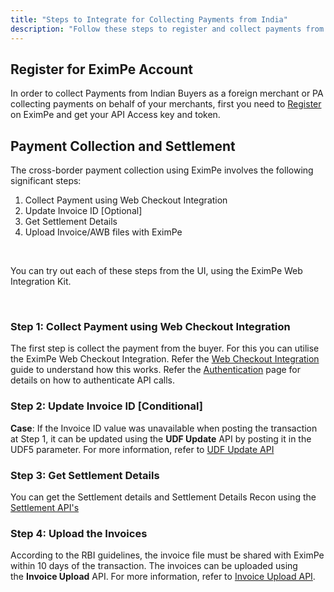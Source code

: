 ```yaml
---
title: "Steps to Integrate for Collecting Payments from India"
description: "Follow these steps to register and collect payments from customer in India"
---
```


## Register for EximPe Account

In order to collect Payments from Indian Buyers as a foreign merchant or PA collecting payments on behalf of your merchants, first you need to [Register](https://docs.eximpe.com/integration-guide/getting-started/register-merchant) on EximPe and get your API Access key and token.

## Payment Collection and Settlement

The cross-border payment collection using EximPe involves the following significant steps:

1. Collect Payment using Web Checkout Integration
2. Update Invoice ID [Optional]
3. Get Settlement Details
4. Upload Invoice/AWB files with EximPe

 

You can try out each of these steps from the UI, using the EximPe Web Integration Kit.

 

### Step 1: Collect Payment using Web Checkout Integration

The first step is collect the payment from the buyer. For this you can utilise the EximPe Web Checkout Integration. Refer the [Web Checkout Integration](https://app.clickup.com/3462325/docs/39n5n-8216/39n5n-8196) guide to understand how this works. Refer the [Authentication](https://app.clickup.com/3462325/docs/39n5n-8216/39n5n-7996) page for details on how to authenticate API calls.

### Step 2: Update Invoice ID [Conditional]

**Case**: If the Invoice ID value was unavailable when posting the transaction at Step 1, it can be updated using the **UDF Update** API by posting it in the UDF5 parameter. For more information, refer to [UDF Update API](https://app.clickup.com/3462325/docs/39n5n-8216/39n5n-7876)

### Step 3: Get Settlement Details

You can get the Settlement details and Settlement Details Recon using the [Settlement API's](https://app.clickup.com/3462325/docs/39n5n-8216/39n5n-8136)

### Step 4: Upload the Invoices

According to the RBI guidelines, the invoice file must be shared with EximPe within 10 days of the transaction. The invoices can be uploaded using the **Invoice Upload** API. For more information, refer to [Invoice Upload API](https://app.clickup.com/3462325/docs/39n5n-8216/39n5n-7916).